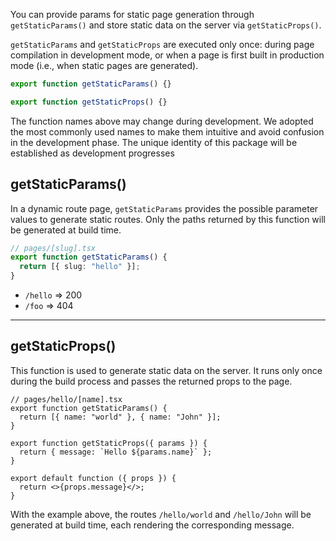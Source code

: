 You can provide params for static page generation through `getStaticParams()` and store static data on the server via `getStaticProps()`.

`getStaticParams` and `getStaticProps` are executed only once: during page compilation in development mode, or when a page is first built in production mode (i.e., when static pages are generated).

```ts
export function getStaticParams() {}

export function getStaticProps() {}
```

<Box type="info">
  The function names above may change during development. We adopted the most
  commonly used names to make them intuitive and avoid confusion in the
  development phase. The unique identity of this package will be established as
  development progresses
</Box>

## getStaticParams()

In a dynamic route page, `getStaticParams` provides the possible parameter values to generate static routes.
Only the paths returned by this function will be generated at build time.

```ts
// pages/[slug].tsx
export function getStaticParams() {
  return [{ slug: "hello" }];
}
```

- `/hello` => <Badge type="tip">200</Badge>
- `/foo` => <Badge type="error">404</Badge>

---

## getStaticProps()

This function is used to generate static data on the server.
It runs only once during the build process and passes the returned props to the page.

```tsx
// pages/hello/[name].tsx
export function getStaticParams() {
  return [{ name: "world" }, { name: "John" }];
}

export function getStaticProps({ params }) {
  return { message: `Hello ${params.name}` };
}

export default function ({ props }) {
  return <>{props.message}</>;
}
```

With the example above, the routes `/hello/world` and `/hello/John` will be generated at build time, each rendering the corresponding message.
